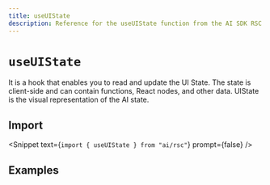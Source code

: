 ```yaml
---
title: useUIState
description: Reference for the useUIState function from the AI SDK RSC
---
```


# `useUIState`

It is a hook that enables you to read and update the UI State. The state is client-side and can contain functions, React nodes, and other data. UIState is the visual representation of the AI state.

## Import

<Snippet text={`import { useUIState } from "ai/rsc"`} prompt={false} />

<ReferenceTable packageName="rsc" functionName="useUIState" />

## Examples

<ExamplesList packageName="rsc" functionName="useUIState" />
